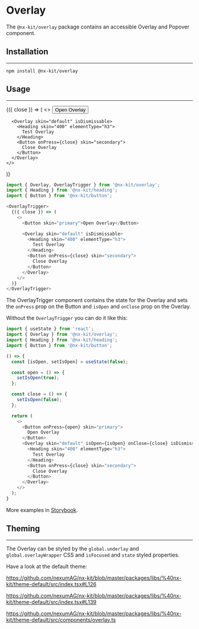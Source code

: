 
# Overlay

The `@nx-kit/overlay` package contains an accessible Overlay and Popover component.

## Installation
---

```text
npm install @nx-kit/overlay
```

## Usage
---

<OverlayTrigger>
  {({ close }) => (
    <>
      <Button skin="primary">Open Overlay</Button>

      <Overlay skin="default" isDismissable>
        <Heading skin="400" elementType="h3">
          Test Overlay
        </Heading>
        <Button onPress={close} skin="secondary">
          Close Overlay
        </Button>
      </Overlay>
    </>
  )}
</OverlayTrigger>

```javascript
import { Overlay, OverlayTrigger } from '@nx-kit/overlay';
import { Heading } from '@nx-kit/heading';
import { Button } from '@nx-kit/button';

<OverlayTrigger>
  {({ close }) => (
    <>
      <Button skin="primary">Open Overlay</Button>

      <Overlay skin="default" isDismissable>
        <Heading skin="400" elementType="h3">
          Test Overlay
        </Heading>
        <Button onPress={close} skin="secondary">
          Close Overlay
        </Button>
      </Overlay>
    </>
  )}
</OverlayTrigger>
```

The OverlayTrigger component contains the state for the Overlay and sets the `onPress` prop on the Button
and `isOpen` and `onClose` prop on the Overlay.

Without the `OverlayTrigger` you can do it like this:

```javascript
import { useState } from 'react';
import { Overlay } from '@nx-kit/overlay';
import { Heading } from '@nx-kit/heading';
import { Button } from '@nx-kit/button';

() => {
  const [isOpen, setIsOpen] = useState(false);

  const open = () => {
    setIsOpen(true);
  };

  const close = () => {
    setIsOpen(false);
  };

  return (
    <>
      <Button onPress={open} skin="primary">
        Open Overlay
      </Button>
      <Overlay skin="default" isOpen={isOpen} onClose={close} isDismissable>
        <Heading skin="400" elementType="h3">
          Test Overlay
        </Heading>
        <Button onPress={close} skin="secondary">
          Close Overlay
        </Button>
      </Overlay>
    </>
  );
}
```

More examples in [Storybook](https://nexumag.github.io/nx-kit/?path=/docs/nx-kit-overlay--default).

## Theming
---

The Overlay can be styled by the `global.underlay` and `global.overlayWrapper` CSS and `isFocused` and `state` styled properties.

Have a look at the default theme:

https://github.com/nexumAG/nx-kit/blob/master/packages/libs/%40nx-kit/theme-default/src/index.tsx#L126

https://github.com/nexumAG/nx-kit/blob/master/packages/libs/%40nx-kit/theme-default/src/index.tsx#L139

https://github.com/nexumAG/nx-kit/blob/master/packages/libs/%40nx-kit/theme-default/src/components/overlay.ts
